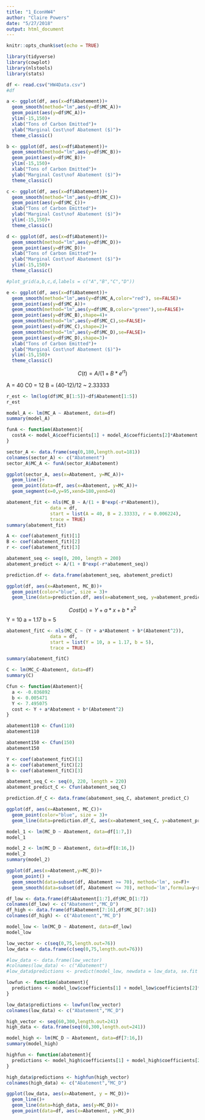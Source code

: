 ```yaml
---
title: "1_EconHW4"
author: "Claire Powers"
date: "5/27/2018"
output: html_document
---
```


```r
knitr::opts_chunk$set(echo = TRUE)
```

```r

library(tidyverse)
library(cowplot)
library(nlstools)
library(stats)

df <- read.csv("HW4Data.csv")
#df
```

```r

a <- ggplot(df, aes(x=df$Abatement))+
  geom_smooth(method="lm",aes(y=df$MC_A))+
  geom_point(aes(y=df$MC_A))+
  ylim(-15,150)+
  xlab("Tons of Carbon Emitted")+
  ylab("Marginal Cost\nof Abatement ($)")+
  theme_classic()

b <- ggplot(df, aes(x=df$Abatement))+
  geom_smooth(method="lm",aes(y=df$MC_B))+
  geom_point(aes(y=df$MC_B))+
  ylim(-15,150)+
  xlab("Tons of Carbon Emitted")+
  ylab("Marginal Cost\nof Abatement ($)")+
  theme_classic()

c <- ggplot(df, aes(x=df$Abatement))+
  geom_smooth(method="lm",aes(y=df$MC_C))+
  geom_point(aes(y=df$MC_C))+
  xlab("Tons of Carbon Emitted")+
  ylab("Marginal Cost\nof Abatement ($)")+
  ylim(-15,150)+
  theme_classic()

d <- ggplot(df, aes(x=df$Abatement))+
  geom_smooth(method="lm",aes(y=df$MC_D))+
  geom_point(aes(y=df$MC_D))+
  xlab("Tons of Carbon Emitted")+
  ylab("Marginal Cost\nof Abatement ($)")+
  ylim(-15,150)+
  theme_classic()

#plot_grid(a,b,c,d,labels = c("A","B","C","D"))
```

```r
e <- ggplot(df, aes(x=df$Abatement))+
  geom_smooth(method="lm",aes(y=df$MC_A,color="red"), se=FALSE)+
  geom_point(aes(y=df$MC_A))+
  geom_smooth(method="lm",aes(y=df$MC_B,color="green"),se=FALSE)+
  geom_point(aes(y=df$MC_B),shape=4)+
  geom_smooth(method="lm",aes(y=df$MC_C),se=FALSE)+
  geom_point(aes(y=df$MC_C),shape=2)+
  geom_smooth(method="lm",aes(y=df$MC_D),se=FALSE)+
  geom_point(aes(y=df$MC_D),shape=3)+
  xlab("Tons of Carbon Emitted")+
  ylab("Marginal Cost\nof Abatement ($)")+
  ylim(-15,150)+
  theme_classic()
```
$$C(t) = A/(1+B*e^{rt})$$

A = 40
C0 = 12
B = (40-12)/12 ~ 2.33333

```r
r_est <- lm(log(df$MC_B[1:5])~df$Abatement[1:5])
r_est
```

```r
model_A <- lm(MC_A ~ Abatement, data=df)
summary(model_A)

funA <- function(Abatement){
  costA <- model_A$coefficients[1] + model_A$coefficients[2]*Abatement
}

sector_A <- data.frame(seq(0,180,length.out=181))
colnames(sector_A) <- c("Abatement")
sector_A$MC_A <- funA(sector_A$Abatement)

ggplot(sector_A, aes(x=Abatement, y=MC_A))+
  geom_line()+
  geom_point(data=df, aes(x=Abatement, y=MC_A))+
  geom_segment(x=0,y=95,xend=180,yend=0)
```

```r
abatement_fit <- nls(MC_B ~ A/(1 + B*exp(-r*Abatement)),
                data = df,
                start = list(A = 40, B = 2.33333, r = 0.006224),
                trace = TRUE)
summary(abatement_fit)
```

```r
A <- coef(abatement_fit)[1]
B <- coef(abatement_fit)[2]
r <- coef(abatement_fit)[3]

abatement_seq <- seq(0, 200, length = 200)
abatement_predict <- A/(1 + B*exp(-r*abatement_seq))

prediction.df <- data.frame(abatement_seq, abatement_predict)

ggplot(df, aes(x=Abatement, MC_B))+
  geom_point(color="blue", size = 3)+
  geom_line(data=prediction.df, aes(x=abatement_seq, y=abatement_predict))
```

$$Cost(x) = Y + a*x + b*x^2$$
Y = 10
a = 1.17
b = 5

```r
abatement_fitC <- nls(MC_C ~ (Y + a*Abatement + b*(Abatement^2)),
                data = df,
                start = list(Y = 10, a = 1.17, b = 5),
                trace = TRUE)

summary(abatement_fitC)

C <- lm(MC_C~Abatement, data=df)
summary(C)

Cfun <- function(Abatement){
  a <- -0.036892
  b <- 0.005471
  Y <- 7.495075
  cost <- Y + a*Abatement + b*(Abatement^2)
}

abatement110 <- Cfun(110)
abatement110

abatement150 <- Cfun(150)
abatement150
```

```r
Y <- coef(abatement_fitC)[1]
a <- coef(abatement_fitC)[2]
b <- coef(abatement_fitC)[3]

abatement_seq_C <- seq(0, 220, length = 220)
abatement_predict_C <- Cfun(abatement_seq_C)

prediction.df_C <- data.frame(abatement_seq_C, abatement_predict_C)

ggplot(df, aes(x=Abatement, MC_C))+
  geom_point(color="blue", size = 3)+
  geom_line(data=prediction.df_C, aes(x=abatement_seq_C, y=abatement_predict_C))
```

```r
model_1 <- lm(MC_D ~ Abatement, data=df[1:7,])
model_1

model_2 <- lm(MC_D ~ Abatement, data=df[8:16,])
model_2
summary(model_2)
```

```r
ggplot(df,aes(x=Abatement,y=MC_D))+
  geom_point() + 
  geom_smooth(data=subset(df, Abatement >= 70), method='lm', se=F)+
  geom_smooth(data=subset(df, Abatement <= 70), method='lm',formula=y~x,se=F)
```
```r
df_low <- data.frame(df$Abatement[1:7],df$MC_D[1:7])
colnames(df_low) <- c("Abatement","MC_D")
df_high <- data.frame(df$Abatement[7:16],df$MC_D[7:16])
colnames(df_high) <- c("Abatement","MC_D")

model_low <- lm(MC_D ~ Abatement, data=df_low)
model_low

low_vector <- c(seq(0,75,length.out=76))
low_data <- data.frame(c(seq(0,75,length.out=76)))

#low_data <- data.frame(low_vector)
#colnames(low_data) <- c("Abatement")
#low_data$predictions <- predict(model_low, newdata = low_data, se.fit = TRUE)

lowfun <- function(abatement){
  predictions <- model_low$coefficients[1] + model_low$coefficients[2]*abatement
}

low_data$predictions <- lowfun(low_vector)
colnames(low_data) <- c("Abatement","MC_D")
```

```r
high_vector <- seq(60,300,length.out=241)
high_data <- data.frame(seq(60,300,length.out=241))

model_high <- lm(MC_D ~ Abatement, data=df[7:16,])
summary(model_high)

highfun <- function(abatement){
  predictions <- model_high$coefficients[1] + model_high$coefficients[2]*abatement
}

high_data$predictions <- highfun(high_vector)
colnames(high_data) <- c("Abatement","MC_D")
```

```r
ggplot(low_data, aes(x=Abatement, y = MC_D))+
  geom_line()+
  geom_line(data=high_data, aes(y=MC_D))+
  geom_point(data=df, aes(x=Abatement, y=MC_D))
```

